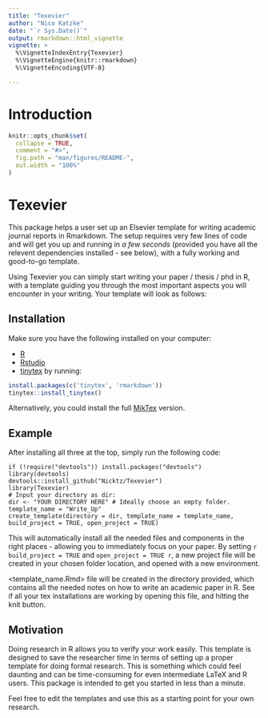 ```yaml
---
title: "Texevier"
author: "Nico Katzke"
date: "`r Sys.Date()`"
output: rmarkdown::html_vignette
vignette: >
  %\VignetteIndexEntry{Texevier}
  %\VignetteEngine{knitr::rmarkdown}
  %\VignetteEncoding{UTF-8}

---
```


# Introduction 


```r
knitr::opts_chunk$set(
  collapse = TRUE,
  comment = "#>",
  fig.path = "man/figures/README-",
  out.width = "100%"
)
```
# Texevier

<!-- badges: start -->
<!-- badges: end -->

This package helps a user set up an Elsevier template for writing academic journal reports in Rmarkdown. The setup requires very few lines of code and will get you up and running in _a few seconds_ (provided you have all the relevent dependencies installed - see below), with a fully working and good-to-go template. 

Using Texevier you can simply start writing your paper / thesis / phd in R, with a template guiding you through the most important aspects you will encounter in your writing. Your template will look as follows:

## Installation

Make sure you have the following installed on your computer:

* [R](http://cran.r-project.org/bin/windows/base/)
* [Rstudio](http://www.rstudio.com/)
* [tinytex](https://yihui.name/tinytex/) by running:

```r
install.packages(c('tinytex', 'rmarkdown'))
tinytex::install_tinytex()
```

Alternatively, you could install the full [MikTex](http://miktex.org/download) version.

## Example

After installing all three at the top, simply run the following code:

    if (!require("devtools")) install.packages("devtools")
    library(devtools)
    devtools::install_github("Nicktz/Texevier")
    library(Texevier)
    # Input your directory as dir:
    dir <- "YOUR DIRECTORY HERE" # Ideally choose an empty folder.
    template_name = "Write_Up"
    create_template(directory = dir, template_name = template_name, build_project = TRUE, open_project = TRUE)

This will automatically install all the needed files and components in the right places - allowing you to immediately focus on your paper. By setting `r build_project = TRUE` and `open_project = TRUE r`, a new project file will be created in your chosen folder location, and opened with a new environment.

<template_name.Rmd> file will be created in the directory provided, which contains all the needed notes on how to write an academic paper in R. See if all your tex installations are working by opening this file, and hitting the knit button.

## Motivation
Doing research in R allows you to verify your work easily. This template is designed to save the researcher time in terms of setting up a proper template for doing formal research. This is something which could feel daunting and can be time-consuming for even intermediate LaTeX  and R users. This package is intended to get you started in less than a minute.

Feel free to edit the templates and use this as a starting point for your own research.
